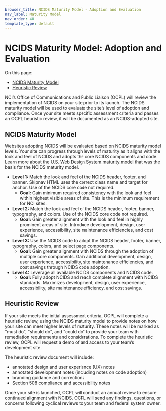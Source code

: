 ```yaml
---
browser_title: NCIDS Maturity Model - Adoption and Evaluation
nav_label: Maturity Model
nav_order: 40
template_type: default
---
```


# NCIDS Maturity Model: Adoption and Evaluation

On this page:

- [NCIDS Maturity Model](#ncids-maturity-model)
- [Heuristic Review](#heuristic-review)

NCI’s Office of Communications and Public Liaison (OCPL) will review the implementation of NCIDS on your site prior to its launch. The NCIDS maturity model will be used to evaluate the site’s level of adoption and compliance. Once your site meets specific assessment criteria and passes an OCPL heuristic review, it will be documented as an NCIDS-adopted site.

## NCIDS Maturity Model

Websites adopting NCIDS will be evaluated based on NCIDS maturity model levels. Your site can progress through levels of maturity as it aligns with the look and feel of NCIDS and adopts the core NCIDS components and code. Learn more about the [U.S. Web Design System maturity model](https://designsystem.digital.gov/maturity-model/) that was the basis for the NCIDS maturity model.

- **Level 1:** Match the look and feel of the NCIDS header, footer, and banner. Skipnav HTML uses the correct class name and target for anchor. Use of the NCIDS core code not required.
  - **Goal:** Gain minimum required consistency with the look and feel within highest visible areas of site. This is the minimum requirement for NCI sites.
- **Level 2:** Match the look and feel of the NCIDS header, footer, banner, typography, and colors. Use of the NCIDS core code not required.
  - **Goal:** Gain greater alignment with the look and feel in highly prominent areas of site. Introduce development, design, user experience, accessibility, site maintenance efficiencies, and cost savings.
- **Level 3:** Use the NCIDS code to adopt the NCIDS header, footer, banner, typography, colors, and select page components.
  - **Goal:** Gain greater alignment with NCIDS through the adoption of multiple core components. Gain additional development, design, user experience, accessibility, site maintenance efficiencies, and cost savings through NCIDS code adoption.
- **Level 4:** Leverage all available NCIDS components and NCIDS code.
  - **Goal:** Fully adopt NCIDS and reach complete alignment with NCIDS standards. Maximizes development, design, user experience, accessibility, site maintenance efficiency, and cost savings.

## Heuristic Review

If your site meets the initial assessment criteria, OCPL will complete a heuristic review, using the NCIDS maturity model to provide notes on how your site can meet higher levels of maturity. These notes will be marked as "must do", "should do", and "could do" to provide your team with remediation requirements and considerations. To complete the heuristic review, OCPL will request a demo of and access to your team’s development site.

The heuristic review document will include:

- annotated design and user experience (UX) notes
- annotated development notes (including notes on code adoption)
- branding guidance and corrections
- Section 508 compliance and accessibility notes

Once your site is launched, OCPL will conduct an annual review to ensure continued alignment with NCIDS. OCPL will send any findings, questions, or concerns following cyclical reviews to your team and federal system owner.
